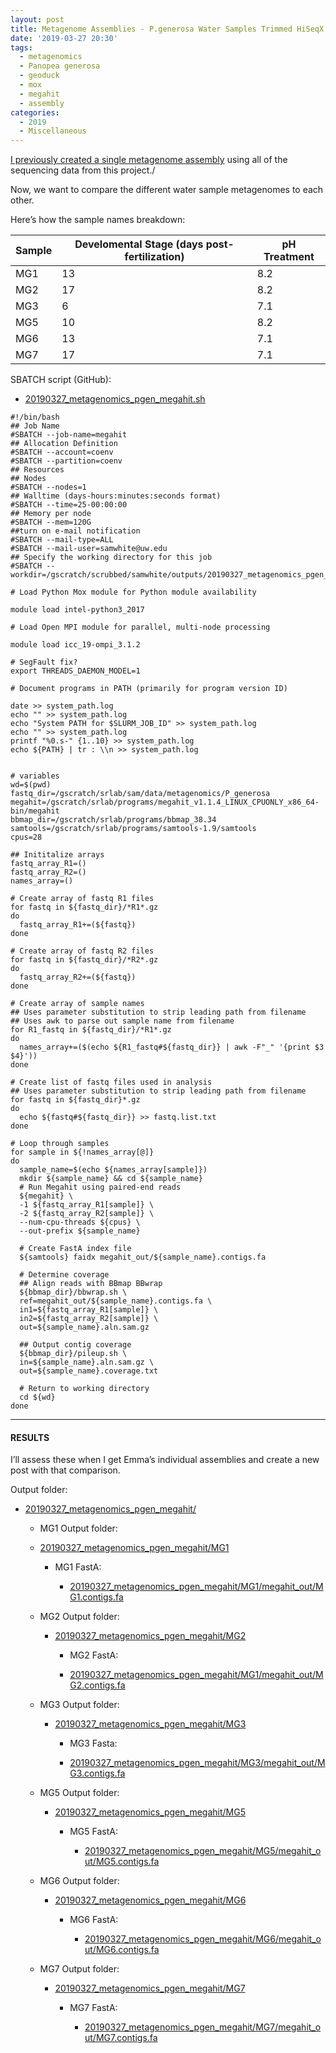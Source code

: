 ```yaml
---
layout: post
title: Metagenome Assemblies - P.generosa Water Samples Trimmed HiSeqX Data Using Megahit on Mox
date: '2019-03-27 20:30'
tags:
  - metagenomics
  - Panopea generosa
  - geoduck
  - mox
  - megahit
  - assembly
categories:
  - 2019
  - Miscellaneous
---
```


[I previously created a single metagenome assembly](https://robertslab.github.io/sams-notebook/posts/2019-01-02-Metagenome-Assembly---P.generosa-Water-Sample-HiSeqX-Data-Using-Megahit/) using all of the sequencing data from this project./

Now, we want to compare the different water sample metagenomes to each other.

Here's how the sample names breakdown:

| Sample | Develomental Stage (days post-fertilization) | pH Treatment |
|--------|-------------------------|--------------|
| MG1    | 13                      | 8.2          |
| MG2    | 17                      | 8.2          |
| MG3    | 6                       | 7.1          |
| MG5    | 10                      | 8.2          |
| MG6    | 13                      | 7.1          |
| MG7    | 17                      | 7.1          |



SBATCH script (GitHub):

- [20190327_metagenomics_pgen_megahit.sh](https://github.com/RobertsLab/sams-notebook/blob/master/sbatch_scripts/20190327_metagenomics_pgen_megahit.sh)

```shell
#!/bin/bash
## Job Name
#SBATCH --job-name=megahit
## Allocation Definition
#SBATCH --account=coenv
#SBATCH --partition=coenv
## Resources
## Nodes
#SBATCH --nodes=1
## Walltime (days-hours:minutes:seconds format)
#SBATCH --time=25-00:00:00
## Memory per node
#SBATCH --mem=120G
##turn on e-mail notification
#SBATCH --mail-type=ALL
#SBATCH --mail-user=samwhite@uw.edu
## Specify the working directory for this job
#SBATCH --workdir=/gscratch/scrubbed/samwhite/outputs/20190327_metagenomics_pgen_megahit

# Load Python Mox module for Python module availability

module load intel-python3_2017

# Load Open MPI module for parallel, multi-node processing

module load icc_19-ompi_3.1.2

# SegFault fix?
export THREADS_DAEMON_MODEL=1

# Document programs in PATH (primarily for program version ID)

date >> system_path.log
echo "" >> system_path.log
echo "System PATH for $SLURM_JOB_ID" >> system_path.log
echo "" >> system_path.log
printf "%0.s-" {1..10} >> system_path.log
echo ${PATH} | tr : \\n >> system_path.log


# variables
wd=$(pwd)
fastq_dir=/gscratch/srlab/sam/data/metagenomics/P_generosa
megahit=/gscratch/srlab/programs/megahit_v1.1.4_LINUX_CPUONLY_x86_64-bin/megahit
bbmap_dir=/gscratch/srlab/programs/bbmap_38.34
samtools=/gscratch/srlab/programs/samtools-1.9/samtools
cpus=28

## Inititalize arrays
fastq_array_R1=()
fastq_array_R2=()
names_array=()

# Create array of fastq R1 files
for fastq in ${fastq_dir}/*R1*.gz
do
  fastq_array_R1+=(${fastq})
done

# Create array of fastq R2 files
for fastq in ${fastq_dir}/*R2*.gz
do
  fastq_array_R2+=(${fastq})
done

# Create array of sample names
## Uses parameter substitution to strip leading path from filename
## Uses awk to parse out sample name from filename
for R1_fastq in ${fastq_dir}/*R1*.gz
do
  names_array+=($(echo ${R1_fastq#${fastq_dir}} | awk -F"_" '{print $3 $4}'))
done

# Create list of fastq files used in analysis
## Uses parameter substitution to strip leading path from filename
for fastq in ${fastq_dir}*.gz
do
  echo ${fastq#${fastq_dir}} >> fastq.list.txt
done

# Loop through samples
for sample in ${!names_array[@]}
do
  sample_name=$(echo ${names_array[sample]})
  mkdir ${sample_name} && cd ${sample_name}
  # Run Megahit using paired-end reads
  ${megahit} \
  -1 ${fastq_array_R1[sample]} \
  -2 ${fastq_array_R2[sample]} \
  --num-cpu-threads ${cpus} \
  --out-prefix ${sample_name}

  # Create FastA index file
  ${samtools} faidx megahit_out/${sample_name}.contigs.fa

  # Determine coverage
  ## Align reads with BBmap BBwrap
  ${bbmap_dir}/bbwrap.sh \
  ref=megahit_out/${sample_name}.contigs.fa \
  in1=${fastq_array_R1[sample]} \
  in2=${fastq_array_R2[sample]} \
  out=${sample_name}.aln.sam.gz

  ## Output contig coverage
  ${bbmap_dir}/pileup.sh \
  in=${sample_name}.aln.sam.gz \
  out=${sample_name}.coverage.txt

  # Return to working directory
  cd ${wd}
done
```

---

#### RESULTS

I'll assess these when I get Emma's individual assemblies and create a new post with that comparison.

Output folder:

- [20190327_metagenomics_pgen_megahit/](http://gannet.fish.washington.edu/Atumefaciens/20190327_metagenomics_pgen_megahit)

  - MG1 Output folder:

  - [20190327_metagenomics_pgen_megahit/MG1](https://gannet.fish.washington.edu/Atumefaciens/20190327_metagenomics_pgen_megahit/MG1)

     - MG1 FastA:

       - [20190327_metagenomics_pgen_megahit/MG1/megahit_out/MG1.contigs.fa](https://gannet.fish.washington.edu/Atumefaciens/20190327_metagenomics_pgen_megahit/MG1/megahit_out/MG1.contigs.fa)

   - MG2 Output folder:

     - [20190327_metagenomics_pgen_megahit/MG2](https://gannet.fish.washington.edu/Atumefaciens/20190327_metagenomics_pgen_megahit/MG2)

       - MG2 FastA:

       - [20190327_metagenomics_pgen_megahit/MG1/megahit_out/MG2.contigs.fa](https://gannet.fish.washington.edu/Atumefaciens/20190327_metagenomics_pgen_megahit/MG2/megahit_out/MG2.contigs.fa)

    - MG3 Output folder:

      - [20190327_metagenomics_pgen_megahit/MG3](https://gannet.fish.washington.edu/Atumefaciens/20190327_metagenomics_pgen_megahit/MG3)

        - MG3 Fasta:

        - [20190327_metagenomics_pgen_megahit/MG3/megahit_out/MG3.contigs.fa](https://gannet.fish.washington.edu/Atumefaciens/20190327_metagenomics_pgen_megahit/MG3/megahit_out/MG3.contigs.fa)

    - MG5 Output folder:

      - [20190327_metagenomics_pgen_megahit/MG5](https://gannet.fish.washington.edu/Atumefaciens/20190327_metagenomics_pgen_megahit/MG5)

        - MG5 FastA:

          - [20190327_metagenomics_pgen_megahit/MG5/megahit_out/MG5.contigs.fa](https://gannet.fish.washington.edu/Atumefaciens/20190327_metagenomics_pgen_megahit/MG5/megahit_out/MG5.contigs.fa)

    - MG6 Output folder:

      - [20190327_metagenomics_pgen_megahit/MG6](https://gannet.fish.washington.edu/Atumefaciens/20190327_metagenomics_pgen_megahit/MG6)

        - MG6 FastA:

          - [20190327_metagenomics_pgen_megahit/MG6/megahit_out/MG6.contigs.fa](https://gannet.fish.washington.edu/Atumefaciens/20190327_metagenomics_pgen_megahit/MG6/megahit_out/MG6.contigs.fa)

    - MG7 Output folder:

      - [20190327_metagenomics_pgen_megahit/MG7](https://gannet.fish.washington.edu/Atumefaciens/20190327_metagenomics_pgen_megahit/MG7)

        - MG7 FastA:

          - [20190327_metagenomics_pgen_megahit/MG7/megahit_out/MG7.contigs.fa](https://gannet.fish.washington.edu/Atumefaciens/20190327_metagenomics_pgen_megahit/MG7/megahit_out/MG7.contigs.fa)
